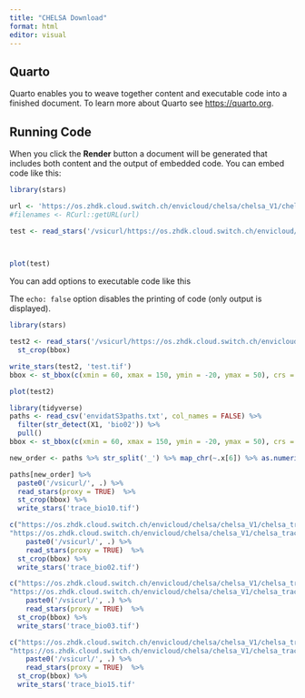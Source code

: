 ```yaml
---
title: "CHELSA Download"
format: html
editor: visual
---
```


## Quarto

Quarto enables you to weave together content and executable code into a finished document. To learn more about Quarto see <https://quarto.org>.

## Running Code

When you click the **Render** button a document will be generated that includes both content and the output of embedded code. You can embed code like this:

```r
library(stars)

url <- 'https://os.zhdk.cloud.switch.ch/envicloud/chelsa/chelsa_V1/chelsa_trace/bio/'
#filenames <- RCurl::getURL(url)

test <- read_stars('/vsicurl/https://os.zhdk.cloud.switch.ch/envicloud/chelsa/chelsa_V1/chelsa_trace/bio/CHELSA_TraCE21k_bio01_-100_V1.0.tif', proxy = TRUE)

  

plot(test)
```

You can add options to executable code like this

The `echo: false` option disables the printing of code (only output is displayed).

```r
library(stars)

test2 <- read_stars('/vsicurl/https://os.zhdk.cloud.switch.ch/envicloud/chelsa/chelsa_V1/chelsa_trace/bio/CHELSA_TraCE21k_bio01_-100_V1.0.tif', proxy = TRUE)  %>%
  st_crop(bbox)

write_stars(test2, 'test.tif')
bbox <- st_bbox(c(xmin = 60, xmax = 150, ymin = -20, ymax = 50), crs = 4326)

plot(test2)
```

```r
library(tidyverse)
paths <- read_csv('envidatS3paths.txt', col_names = FALSE) %>%
  filter(str_detect(X1, 'bio02')) %>%
  pull()
bbox <- st_bbox(c(xmin = 60, xmax = 150, ymin = -20, ymax = 50), crs = 4326)

new_order <- paths %>% str_split('_') %>% map_chr(~.x[6]) %>% as.numeric() %>% order

paths[new_order] %>%
  paste0('/vsicurl/', .) %>%
  read_stars(proxy = TRUE)  %>%
  st_crop(bbox) %>%
  write_stars('trace_bio10.tif')
```

```r
c("https://os.zhdk.cloud.switch.ch/envicloud/chelsa/chelsa_V1/chelsa_trace/bio/CHELSA_TraCE21k_bio02_20_V1.0.tif", 
"https://os.zhdk.cloud.switch.ch/envicloud/chelsa/chelsa_V1/chelsa_trace/bio/CHELSA_TraCE21k_bio02_-40_V1.0.tif") %>%
    paste0('/vsicurl/', .) %>%
    read_stars(proxy = TRUE)  %>%
  st_crop(bbox) %>%
  write_stars('trace_bio02.tif')

c("https://os.zhdk.cloud.switch.ch/envicloud/chelsa/chelsa_V1/chelsa_trace/bio/CHELSA_TraCE21k_bio03_20_V1.0.tif", 
"https://os.zhdk.cloud.switch.ch/envicloud/chelsa/chelsa_V1/chelsa_trace/bio/CHELSA_TraCE21k_bio03_-40_V1.0.tif") %>%
    paste0('/vsicurl/', .) %>%
    read_stars(proxy = TRUE)  %>%
  st_crop(bbox) %>%
  write_stars('trace_bio03.tif')

c("https://os.zhdk.cloud.switch.ch/envicloud/chelsa/chelsa_V1/chelsa_trace/bio/CHELSA_TraCE21k_bio15_20_V1.0.tif", 
"https://os.zhdk.cloud.switch.ch/envicloud/chelsa/chelsa_V1/chelsa_trace/bio/CHELSA_TraCE21k_bio15_-40_V1.0.tif") %>%
    paste0('/vsicurl/', .) %>%
    read_stars(proxy = TRUE)  %>%
  st_crop(bbox) %>%
  write_stars('trace_bio15.tif'
```

```r

```

